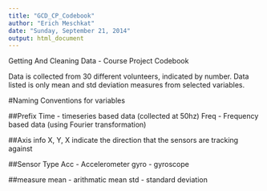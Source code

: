 ```yaml
---
title: "GCD_CP_Codebook"
author: "Erich Meschkat"
date: "Sunday, September 21, 2014"
output: html_document
---
```


Getting And Cleaning Data - Course Project Codebook

Data is collected from 30 different volunteers, indicated by number.  Data listed is only mean and std deviation measures from selected variables.  

#Naming Conventions for variables

##Prefix
Time - timeseries based data (collected at 50hz)
Freq - Frequency based data (using Fourier transformation)

##Axis info
X, Y, X indicate the direction that the sensors are tracking against

##Sensor Type
Acc - Accelerometer
gyro - gyroscope

##measure
mean - arithmatic mean
std - standard deviation
